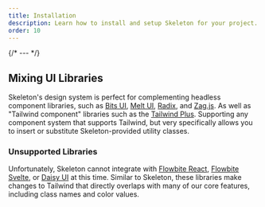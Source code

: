 ```yaml
---
title: Installation
description: Learn how to install and setup Skeleton for your project.
order: 10
---
```



{/* --- */}

<NavGrid collection="docs" path="installation/" classes="md:grid-cols-2" />

## Mixing UI Libraries

Skeleton's design system is perfect for complementing headless component libraries, such as [Bits UI](/docs/headless/bits-ui), [Melt UI](/docs/headless/melt-ui), [Radix](/docs/headless/radix-ui), and [Zag.js](https://zagjs.com/). As well as "Tailwind component" libraries such as the [Tailwind Plus](https://tailwindcss.com/plus). Supporting any component system that supports Tailwind, but very specifically allows you to insert or substitute Skeleton-provided utility classes.

### Unsupported Libraries

Unfortunately, Skeleton cannot integrate with [Flowbite React](https://flowbite-react.com/), [Flowbite Svelte](https://flowbite-svelte.com/), or [Daisy UI](https://daisyui.com/) at this time. Similar to Skeleton, these libraries make changes to Tailwind that directly overlaps with many of our core features, including class names and color values.
